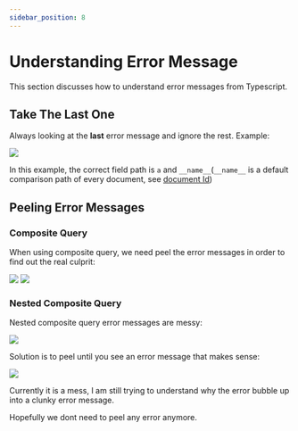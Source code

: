 ```yaml
---
sidebar_position: 8
---
```


# Understanding Error Message

This section discusses how to understand error messages from Typescript.

## Take The Last One


Always looking at the **last** error message and ignore the rest. Example:

<Image src="/firelordv2.5/error1.png" text="take the last error message" />

In this example, the correct field path is `a` and `__name__`(`__name__` is a default comparison path of every document, see [document Id](./documentId))

## Peeling Error Messages

### Composite Query

When using composite query, we need peel the error messages in order to find out the real culprit:

<Image src="/firelordv2.5/error2.png" text="composite error message" />

<Image src="/firelordv2.5/error3.png" text="narrowing down" />

### Nested Composite Query

Nested composite query error messages are messy:

<Image
	src="/firelordv2.5/error4.png"
	text="nested composite error message is a huge mess and you should ignore them"
/>

Solution is to peel until you see an error message that makes sense:

<Image
	src="/firelordv2.5/error5.png"
	text="continue peeling until you find the relevant error message"
/>

Currently it is a mess, I am still trying to understand why the error bubble up into a clunky error message.

Hopefully we dont need to peel any error anymore.
